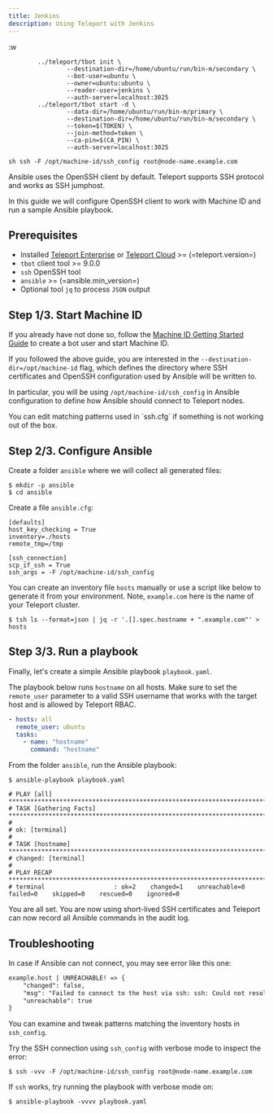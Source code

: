 ```yaml
---
title: Jenkins
description: Using Teleport with Jenkins
---
```


:w


```
        ../teleport/tbot init \
                --destination-dir=/home/ubuntu/run/bin-m/secondary \
                --bot-user=ubuntu \
                --owner=ubuntu:ubuntu \
                --reader-user=jenkins \
                --auth-server=localhost:3025
        ../teleport/tbot start -d \
                --data-dir=/home/ubuntu/run/bin-m/primary \
                --destination-dir=/home/ubuntu/run/bin-m/secondary \
                --token=$(TOKEN) \
                --join-method=token \
                --ca-pin=$(CA_PIN) \
                --auth-server=localhost:3025
```

```
sh ssh -F /opt/machine-id/ssh_config root@node-name.example.com
```

Ansible uses the OpenSSH client by default. Teleport supports SSH protocol and
works as SSH jumphost.

In this guide we will configure OpenSSH client to work with Machine ID
and run a sample Ansible playbook.

## Prerequisites

* Installed [Teleport Enterprise](../../enterprise/introduction.mdx) or [Teleport Cloud](../../cloud/introduction.mdx) >= (=teleport.version=)
* `tbot` client tool  >= 9.0.0
* `ssh` OpenSSH tool
* `ansible` >= (=ansible.min_version=)
* Optional tool `jq` to process `JSON` output

## Step 1/3. Start Machine ID

If you already have not done so, follow the
[Machine ID Getting Started Guide](../../docs/pages/machine-id/getting-started.mdx)
to create a bot user and start Machine ID.

If you followed the above guide, you are interested in the
`--destination-dir=/opt/machine-id` flag, which defines the directory where
SSH certificates and OpenSSH configuration used by Ansible will be written to.

In particular, you will be using `/opt/machine-id/ssh_config` in Ansible
configuration to define how Ansible should connect to Teleport nodes.

<Admonition type="tip">
You can edit matching patterns used in `ssh.cfg` if something
is not working out of the box.
</Admonition>

## Step 2/3. Configure Ansible

Create a folder `ansible` where we will collect all generated files:

```code
$ mkdir -p ansible
$ cd ansible
```

Create a file `ansible.cfg`:

```
[defaults]
host_key_checking = True
inventory=./hosts
remote_tmp=/tmp

[ssh_connection]
scp_if_ssh = True
ssh_args = -F /opt/machine-id/ssh_config
```

You can create an inventory file `hosts` manually or use a script like below to
generate it from your environment. Note, `example.com` here is the name of your
Teleport cluster.

```code
$ tsh ls --format=json | jq -r '.[].spec.hostname + ".example.com"' > hosts
```

## Step 3/3. Run a playbook

Finally, let's create a simple Ansible playbook `playbook.yaml`.

The playbook below runs `hostname` on all hosts. Make sure to set the `remote_user` parameter
to a valid SSH username that works with the target host and is allowed by Teleport RBAC.

```yaml
- hosts: all
  remote_user: ubuntu
  tasks:
    - name: "hostname"
      command: "hostname"
```

From the folder `ansible`, run the Ansible playbook:

```code
$ ansible-playbook playbook.yaml 

# PLAY [all] *****************************************************************************************************************************************
# TASK [Gathering Facts] *****************************************************************************************************************************
#
# ok: [terminal]
#
# TASK [hostname] ************************************************************************************************************************************
# changed: [terminal]
#
# PLAY RECAP *****************************************************************************************************************************************
# terminal                   : ok=2    changed=1    unreachable=0    failed=0    skipped=0    rescued=0    ignored=0
```

You are all set. You are now using short-lived SSH certificates and Teleport can now record
all Ansible commands in the audit log.

## Troubleshooting

In case if Ansible can not connect, you may see error like this one:

```txt
example.host | UNREACHABLE! => {
    "changed": false,
    "msg": "Failed to connect to the host via ssh: ssh: Could not resolve hostname node-name: Name or service not known",
    "unreachable": true
}
```

You can examine and tweak patterns matching the inventory hosts in `ssh_config`.

Try the SSH connection using `ssh_config` with verbose mode to inspect the error:

```code
$ ssh -vvv -F /opt/machine-id/ssh_config root@node-name.example.com
```

If `ssh` works, try running the playbook with verbose mode on:

```code
$ ansible-playbook -vvvv playbook.yaml
```
